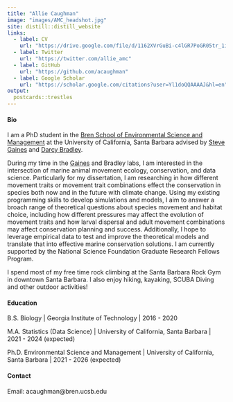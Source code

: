 ```yaml
---
title: "Allie Caughman"
image: "images/AMC_headshot.jpg"
site: distill::distill_website
links:  
  - label: CV
    url: "https://drive.google.com/file/d/1162XVrGuBi-c4lGR7PoGR05tr_1iJdeT/view?usp=sharing"
  - label: Twitter
    url: "https://twitter.com/allie_amc"
  - label: GitHub
    url: "https://github.com/acaughman"
  - label: Google Scholar
    url: "https://scholar.google.com/citations?user=Yl1doQQAAAAJ&hl=en"
output:
  postcards::trestles
---
```


#### Bio

I am a PhD student in the [Bren School of Environmental Science and Management](https://bren.ucsb.edu/) at the University of California, Santa Barbara advised by [Steve Gaines](https://gaineslabucsb.com/people/steve-gaines/) and [Darcy Bradley](https://www.scienceforconservation.org/our-team/darcy-bradley). 

During my time in the [Gaines](https://gaineslabucsb.com/) and Bradley labs, I am interested in the intersection of marine animal movement ecology, conservation, and data science. Particularly for my dissertation, I am researching in how different movement traits or movement trait combinations effect the conservation in species both now and in the future with climate change. Using my existing programming skills to develop simulations and models, I aim to answer a broach range of theoretical questions about species movement and habitat choice, including how different pressures may affect the evolution of movement traits and how larval dispersal and adult movement combinations may affect conservation planning and success. Additionally, I hope to leverage empirical data to test and improve the theoretical models and translate that into effective marine conservation solutions. I am currently supported by the National Science Foundation Graduate Research Fellows Program.

I spend most of my free time rock climbing at the Santa Barbara Rock Gym in downtown Santa Barbara. I also enjoy hiking, kayaking, SCUBA Diving and other outdoor activities!


#### Education

B.S. Biology | Georgia Institute of Technology | 2016 - 2020

M.A. Statistics (Data Science) | University of California, Santa Barbara | 2021 - 2024 (expected)

Ph.D. Environmental Science and Management | University of California, Santa Barbara | 2021 - 2026 (expected)


#### Contact

Email: acaughman@bren.ucsb.edu

